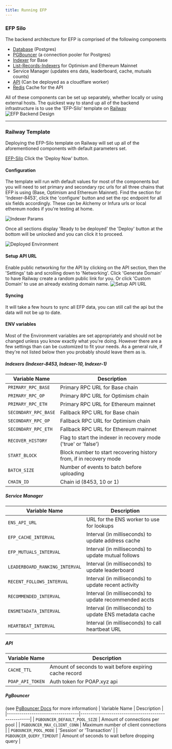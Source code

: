 ```yaml
---
title: Running EFP
---
```


### EFP Silo

The backend architecture for EFP is comprised of the following components

- [Database](https://hub.docker.com/_/postgres) (Postgres)
- [PGBouncer](https://hub.docker.com/r/pgbouncer/pgbouncer) (a connection pooler for Postgres)
- [Indexer](https://github.com/ethereumfollowprotocol/indexer) for Base
- [List-Records-Indexers](https://github.com/ethereumfollowprotocol/list-records-indexer) for Optimism and Ethereum Mainnet
- Service Manager (updates ens data, leaderboard, cache, mutuals counts)
- [API](https://github.com/ethereumfollowprotocol/api) (Can be deployed as a cloudflare worker)
- [Redis](https://hub.docker.com/_/redis) Cache for the API

All of these components can be set up separately, whether locally or using external hosts.  The quickest way to stand up all of the backend infrastructure is to use the 'EFP-Silo' template on [Railway](https://railway.app)
![EFP Backend Design](/backend-design.png)


---
### Railway Template

Deploying the EFP-Silo template on Railway will set up all of the aforementioned components with default parameters set. 

[EFP-Silo](https://railway.app/template/pDGEZm?referralCode=AavWEU) Click the 'Deploy Now' button.

#### Configuration

The template will run with default values for most of the components but you will need to set primary and secondary rpc urls for all three chains that EFP is using (Base, Optimism and Ethereum Mainnet).  Find the section for 'Indexer-8453', click the 'configure' button and set the rpc endpoint for all six fields accordingly. These can be Alchemy or Infura urls or local ethereum nodes if you're testing at home.

![Indexer Params](/set-rpc.png)

Once all sections display 'Ready to be deployed' the 'Deploy' button at the bottom will be unlocked and you can click it to proceed.

![Deployed Environment](/deployed-environment.png)

#### Setup API URL
Enable public networking for the API by clicking on the API section, then the 'Settings' tab and scrolling down to 'Networking'.  Click 'Generate Domain' to have Railway create a random public link for you.  Or click 'Custom Domain' to use an already existing domain name.
![Setup API URL](/setup-api-url.png)

#### Syncing
It will take a few hours to sync all EFP data, you can still call the api but the data will not be up to date.

#### ENV variables
Most of the Environment variables are set appropriately and should not be changed unless you know exactly what you're doing.  However there are a few settings than can be customized to fit your needs.  As a general rule, if they're not listed below then you probably should leave them as is.

##### Indexers (Indexer-8453, Indexer-10, Indexer-1)
| Variable Name                   | Description                                                             |
|---------------------------------|-------------------------------------------------------------------------|
| `PRIMARY_RPC_BASE`              | Primary RPC URL for Base chain                                          |
| `PRIMARY_RPC_OP`                | Primary RPC URL for Optimism chain                                      |
| `PRIMARY_RPC_ETH`               | Primary RPC URL for Ethereum mainnet                                    |
| `SECONDARY_RPC_BASE`            | Fallback RPC URL for Base chain                                         |
| `SECONDARY_RPC_OP`              | Fallback RPC URL for Optimism chain                                     |
| `SECONDARY_RPC_ETH`             | Fallback RPC URL for Ethereum mainnet                                   |
| `RECOVER_HISTORY`               | Flag to start the indexer in recovery mode ('true' or 'false')          |
| `START_BLOCK`                   | Block number to start recovering history from, if in recovery mode      |
| `BATCH_SIZE`                    | Number of events to batch before uploading                              |
| `CHAIN_ID`                      | Chain id (8453, 10 or 1)                                                |

##### Service Manager
| Variable Name                   | Description                                              |
|---------------------------------|----------------------------------------------------------|
| `ENS_API_URL`                   | URL for the ENS worker to use for lookups                |
| `EFP_CACHE_INTERVAL`            | Interval (in milliseconds) to update address cache       |
| `EFP_MUTUALS_INTERVAL`          | Interval (in milliseconds) to update mutual follows      |
| `LEADERBOARD_RANKING_INTERVAL`  | Interval (in milliseconds) to update leaderboard         |
| `RECENT_FOLLOWS_INTERVAL`       | Interval (in milliseconds) to update recent activity     |
| `RECOMMENDED_INTERVAL`          | Interval (in milliseconds) to update recommended accts   |
| `ENSMETADATA_INTERVAL`          | Interval (in milliseconds) to update ENS metadata cache  |
| `HEARTBEAT_INTERVAL`            | Interval (in milliseconds) to call heartbeat URL         |

##### API
| Variable Name                   | Description                                             |
|---------------------------------|---------------------------------------------------------|
| `CACHE_TTL`                     | Amount of seconds to wait before expiring cache record  |
| `POAP_API_TOKEN`                | Auth token for POAP.xyz api                             |

##### PgBouncer
(see [PgBouncer Docs](https://www.pgbouncer.org/config.html) for more information)
| Variable Name                     | Description                                         |
|-----------------------------------|-----------------------------------------------------|
| `PGBOUNCER_DEFAULT_POOL_SIZE`     | Amount of connections per pool                      |
| `PGBOUNCER_MAX_CLIENT_CONN`       | Maximum number of client connections                |
| `PGBOUNCER_POOL_MODE`             | 'Session' or 'Transaction'                          |
| `PGBOUNCER_QUERY_TIMEOUT`         | Amount of seconds to wait before dropping query     |
